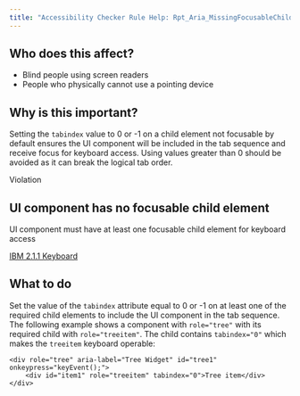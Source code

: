 ```yaml
---
title: "Accessibility Checker Rule Help: Rpt_Aria_MissingFocusableChild"
---
```


<div className="toolHelp">
<Row>
<Column colLg={5} colMd={3} colSm={4} className="toolLeft">

## Who does this affect?

* Blind people using screen readers
* People who physically cannot use a pointing device

## Why is this important?

Setting the `tabindex` value to 0 or -1 on a child element not focusable by default ensures the UI component will be included in the tab sequence and receive focus for keyboard access. Using values greater than 0 should be avoided as it can break the logical tab order.

</Column>
<Column colLg={11} colMd={5} colSm={4} className="toolMain">

<div id="locLevel" className="level-violation">Violation</div>

## UI component has no focusable child element
UI component must have at least one focusable child element for keyboard access

[IBM 2.1.1 Keyboard](http://www.ibm.com/able/guidelines/ci162/keyboard.html)

<div id="locSnippet"></div>

## What to do

Set the value of the `tabindex` attribute equal to 0 or -1 on at least one of the required child elements to include the UI component in the tab sequence. 
The following example shows a component with `role="tree"` with its required child with `role="treeitem"`. The child contains `tabindex="0"` which makes the `treeitem` keyboard operable:

```
<div role="tree" aria-label="Tree Widget" id="tree1" onkeypress="keyEvent();">
    <div id="item1" role="treeitem" tabindex="0">Tree item</div>
</div>  
```

</Column>
</Row>
</div>

